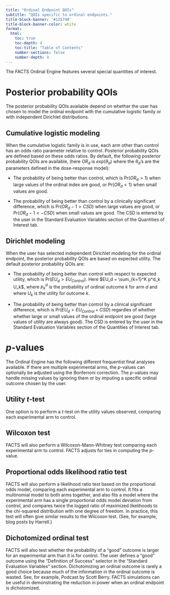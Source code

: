 ```yaml
---
title: "Ordinal Endpoint QOIs"
subtitle: "QOIs specific to ordinal endpoints."
title-block-banner: '#125740'
title-block-banner-color: white
format:
  html:
    toc: true
    toc-depth: 4
    toc-title: "Table of Contents"
    number-sections: false
    number-depth: 4
---
```


The FACTS Ordinal Engine features several special quantities of interest. 

# Posterior probability QOIs

The posterior probability QOIs available depend on whether the user has chosen to
model the ordinal endpoint with the cumulative logistic family or with 
independent Dirichlet distributions.  

## Cumulative logistic modeling

When the cumulative logistic family is in use, each arm other than control has 
an odds ratio parameter relative to control.  Posterior probability QOIs are 
defined based on these odds ratios.  By default, the following 
posterior probability QOIs are available, (here $OR_d$ is $exp(\theta_d)$ where 
the $\theta_d$'s are the parameters defined in the dose-response model):  

 - The probability of being better than control, which is 
 [Pr($OR_d > 1$)]{.fake-code-block} when large values of the ordinal index are 
 good, or [Pr($OR_d < 1$)]{.fake-code-block} when small values are good.
 
 - The probability of being better than control by a clinically significant 
 difference, which is [Pr($OR_d - 1 > CSD$)]{.fake-code-block} when large values 
 are good, or [Pr($OR_d - 1 < -CSD$)]{.fake-code-block} when small values are 
 good.  The CSD is entered by the user in the Standard Evaluation Variables 
 section of the Quantities of Interest tab.

## Dirichlet modeling

When the user has selected independent Dirichlet modeling for the ordinal 
endpoint, the posterior probability QOIs are based on expected utility.  The 
default posterior probability QOIs are:

- The probability of being better than control with respect to expected utility, 
which is [Pr($EU_d > EU_{Control}$)]{.fake-code-block}.  Here 
$EU_d = \sum_{k=1}^K p^d_k U_k$, where $p^d_k$ is the probability of ordinal 
outcome $k$ for arm $d$ and where $U_k$ is the utility for outcome $k$.  

- The probability of being better than control by a clinical significant difference, 
which is [Pr($EU_d > EU_{Control} + CSD$)]{.fake-code-block} regardles of whether 
whether large or small values of the ordinal endpoint are good (large values of 
utility are always good).  The CSD is entered by the user in the Standard 
Evaluation Variables section of the Quantities of Interest tab.

# $p$-values

The Ordinal Engine has the following different frequentist final analyses available.
If there are multiple experimental arms, the $p$-values can optionally be adjusted 
using the Bonferroni correction.  The $p$-values may handle missing values by 
ignoring them or by imputing a specific ordinal outcome chosen by the user.  

## Utility $t$-test

One option is to perform a $t$-test on the utility values observed, comparing 
each experimental arm to control.  

## Wilcoxon test

FACTS will also perform a Wilcoxon-Mann-Whitney test comparing each experimental 
arm to control. FACTS adjusts for ties in computing the $p$-value.   

## Proportional odds likelihood ratio test

FACTS will also perform a likelihood ratio test based on the proportional odds 
model, comparing each experimental arm to control.  It fits a multinomial model 
to both arms together, and also fits a model where the experimental arm has a 
single proportional odds model deviation from control, and compares twice the logged 
ratio of maximized likelihoods to the chi-squared distribution with one degree of 
freedom.  In practice, this test will often give similar results to the Wilcoxon 
test.  (See, for example, blog posts by Harrell.)

## Dichotomized ordinal test

FACTS will also test whether the probability of a "good" outcome is larger for 
an experimental arm than it is for control.  The user defines a "good" outcome 
using the "Definition of Success" selector in the "Standard Evaluation Variables"
section.  Dichotomizing an ordinal outcome is rarely a good choice because much 
of the information in the ordinal outcome is wasted.  See, for example, 
Podcast by Scott Berry.  FACTS simulations can be useful in demonstrating the 
reduction in power when an ordinal endpoint is dichotomized.   

